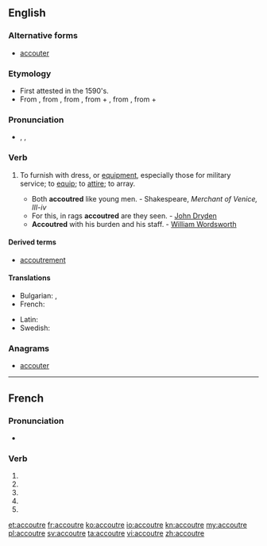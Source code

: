 {{also|accoutré}}
==English==

===Alternative forms===
* {{qualifier|chielfy|US}} [[accouter]]

===Etymology===
* First attested in the 1590's.
* From {{etyl|fr}} {{term|accoutrer|lang=fr}}, from {{etyl|fro}} {{term|acoustrer|lang=fro}}, from {{etyl|VL.}} {{term|acconsuturare|acconsūtūrāre|to equip with clothes|lang=la}}, from {{etyl|la}} {{term|ad||to|lang=la}} + {{term|consutura|consūtūra|sewing, clothes|lang=la}}, from {{etyl|la}} {{term|consuo|cōnsuō|to sew together|lang=la}}, from {{etyl|la}} {{term|con||together|lang=la}} + {{term|suo|suō|to sew|lang=la}}

===Pronunciation===
* {{enPR|ac-cou*tre}}, {{IPA|/əˈkuːtə/}}, {{X-SAMPA|/@"ku:t@/}}

===Verb===
{{en-verb|accoutr|ing}}

# {{transitive}} To furnish with dress, or [[equipment]], especially those for military service; to [[equip]]; to [[attire]]; to array.
#* Both '''accoutred''' like young men. - Shakespeare, ''Merchant of Venice, III-iv''
#* For this, in rags '''accoutred''' are they seen. - [[w:John Dryden|John Dryden]]
#* '''Accoutred''' with his burden and his staff. - [[w:William Wordsworth|William Wordsworth]]

====Derived terms====
* [[accoutrement]]

====Translations====
{{trans-top|to equip, to attire, to array}}
* Bulgarian: {{t+|bg|обличам}}, {{t+|bg|екипирам}}
* French: {{t+|fr|accoutrer}}
{{trans-mid}}
* Latin: {{t-|la|accustor}}
* Swedish: {{t+|sv|utrusta}}
{{trans-bottom}}

===Anagrams===
* [[accouter#English|accouter]]

----

==French==

===Pronunciation===
* {{homophones|accoutrent|accoutres}}

===Verb===
{{fr-verb-form}}

# {{conjugation of|accoutrer||1|s|pres|ind|lang=fr}}
# {{conjugation of|accoutrer||3|s|pres|ind|lang=fr}}
# {{conjugation of|accoutrer||1|s|pres|sub|lang=fr}}
# {{conjugation of|accoutrer||1|s|pres|sub|lang=fr}}
# {{conjugation of|accoutrer||2|s|imp|lang=fr}}

[[et:accoutre]]
[[fr:accoutre]]
[[ko:accoutre]]
[[io:accoutre]]
[[kn:accoutre]]
[[my:accoutre]]
[[pl:accoutre]]
[[sv:accoutre]]
[[ta:accoutre]]
[[vi:accoutre]]
[[zh:accoutre]]